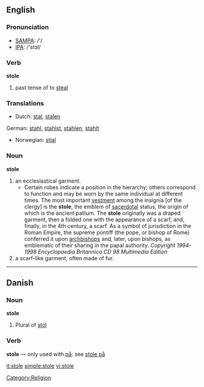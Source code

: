 ==English==

===Pronunciation===
*[[w:SAMPA|SAMPA]]: /'/
*[[w:IPA|IPA]]: /'stɔl/

===Verb===
'''stole'''

# past tense of to [[steal]]

===Translations===
*Dutch: [[stal]], [[stalen]]
German: [[stahl]], [[stahlst]], [[stahlen]], [[stahlt]]
*Norwegian: [[stjal]]

===Noun===
'''stole'''

# an ecclesiastical garment.
#*Certain robes indicate a position in the hierarchy; others correspond to function and may be worn by the same individual at different times. The most important [[vestment]] among the insignia [of the clergy] is the '''stole''', the emblem of [[sacerdotal]] status, the origin of which is the ancient pallium. The '''stole''' originally was a draped garment, then a folded one with the appearance of a scarf, and, finally, in the 4th century, a scarf. As a symbol of jurisdiction in the Roman Empire, the supreme pontiff (the pope, or bishop of Rome) conferred it upon [[archbishop]]s and, later, upon bishops, as emblematic of their sharing in the papal authority. ''Copyright 1994-1998 Encyclopaedia Britannica CD 98 Multimedia Edition'' 
# a scarf-like garment, often made of fur.

[[Category:Religion]]

----
==Danish==
===Noun===
'''stole'''
# Plural of [[stol]]

===Verb===
'''stole''' &mdash; only used with [[på]]: see [[stole på]]

[[it:stole]]
[[simple:stole]]
[[vi:stole]]